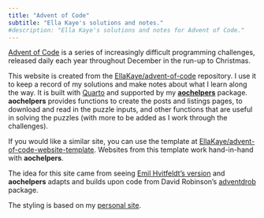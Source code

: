 ```yaml
---
title: "Advent of Code"
subtitle: "Ella Kaye's solutions and notes."
#description: "Ella Kaye's solutions and notes for Advent of Code."
---
```


[Advent of Code](https://adventofcode.com) is a series of increasingly difficult programming challenges, 
released daily each year throughout December in the run-up to Christmas.

This website is created from the 
[EllaKaye/advent-of-code](https://github.com/EllaKaye/advent-of-code) repository.
I use it to keep a record of my solutions and make notes about what I learn along the way. 
It is built with [Quarto](https://quarto.org) and supported by my [**aochelpers**](https://github.com/EllaKaye/aochelpers) package. 
**aochelpers** provides functions to create the posts and listings pages, 
to download and read in the puzzle inputs, 
and other functions that are useful in	solving the puzzles 
(with more to be added as I work through the challenges).

If you would like a similar site, you can use the template at [EllaKaye/advent-of-code-website-template](https://github.com/EllaKaye/advent-of-code-website-template). Websites from this template work hand-in-hand with **aochelpers**.

The idea for this site came from seeing [Emil Hvitfeldt's version](https://emilhvitfeldt.github.io/rstats-adventofcode/) and **aochelpers** adapts and builds upon code from David Robinson's [adventdrob](https://github.com/dgrtwo/adventdrob) package.

The styling is based on my [personal site](https://ellakaye.co.uk).



